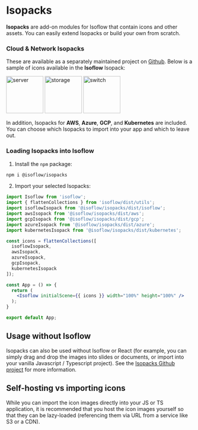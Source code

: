 # Isopacks

**Isopacks** are add-on modules for Isoflow that contain icons and other assets.  You can easily extend Isopacks or build your own from scratch.

### Cloud & Network Isopacks

These are available as a separately maintained project on [Github](https://github.com/markmanx/isopacks).
Below is a sample of icons available in the **Isoflow** Isopack:

<div style={{ display: 'flex', paddingTop: 15 }}>
<img src="https://isoflow-public.s3.eu-west-2.amazonaws.com/isopacks/isoflow/server.svg" alt="server" width="100"/>
<img src="https://isoflow-public.s3.eu-west-2.amazonaws.com/isopacks/isoflow/storage.svg" alt="storage" width="100"/>
<img src="https://isoflow-public.s3.eu-west-2.amazonaws.com/isopacks/isoflow/switch.svg" alt="switch" width="100"/>
</div>

In addition, Isopacks for **AWS**, **Azure**, **GCP**, and **Kubernetes** are included.
You can choose which Isopacks to import into your app and which to leave out.

### Loading Isopacks into Isoflow

1. Install the `npm` package:

```bash
npm i @isoflow/isopacks
```

2. Import your selected Isopacks:

```jsx showLineNumbers
import Isoflow from 'isoflow';
import { flattenCollections } from 'isoflow/dist/utils';
import isoflowIsopack from '@isoflow/isopacks/dist/isoflow';
import awsIsopack from '@isoflow/isopacks/dist/aws';
import gcpIsopack from '@isoflow/isopacks/dist/gcp';
import azureIsopack from '@isoflow/isopacks/dist/azure';
import kubernetesIsopack from '@isoflow/isopacks/dist/kubernetes';

const icons = flattenCollections([
  isoflowIsopack,
  awsIsopack,
  azureIsopack,
  gcpIsopack,
  kubernetesIsopack
]);

const App = () => {
  return (
    <Isoflow initialScene={{ icons }} width="100%" height="100%" />
  );
}

export default App;
```

## Usage without Isoflow

Isopacks can also be used without Isoflow or React (for example, you can simply drag and drop the images into slides or documents, or import into your vanilla Javascript / Typescript project).
See the [Isopacks Github project](https://github.com/markmanx/isopacks) for more information.

## Self-hosting vs importing icons

While you can import the icon images directly into your JS or TS application, it is recommended that you host the icon images yourself so that they can be lazy-loaded (referencing them via URL from a service like S3 or a CDN).
